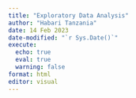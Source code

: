 ```yaml
---
title: "Exploratory Data Analysis"
author: "Habari Tanzania"
date: 14 Feb 2023
date-modified: "`r Sys.Date()`"
execute: 
  echo: true
  eval: true
  warning: false
format: html
editor: visual
---
```

